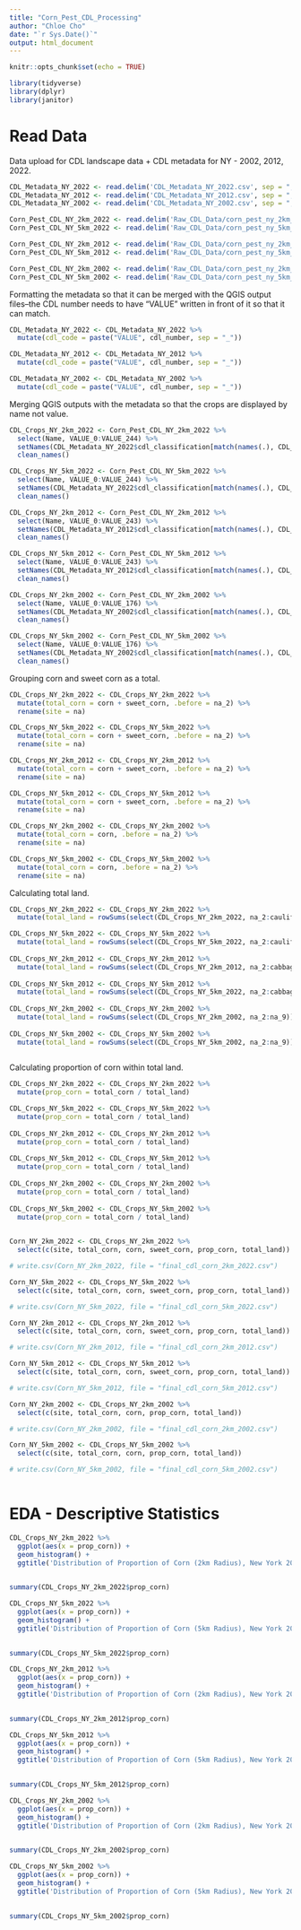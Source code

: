 ```yaml
---
title: "Corn_Pest_CDL_Processing"
author: "Chloe Cho"
date: "`r Sys.Date()`"
output: html_document
---
```


```r

knitr::opts_chunk$set(echo = TRUE)

library(tidyverse)
library(dplyr)
library(janitor)

```

# Read Data

Data upload for CDL landscape data + CDL metadata for NY - 2002, 2012, 2022. 

```r

CDL_Metadata_NY_2022 <- read.delim('CDL_Metadata_NY_2022.csv', sep = ",")
CDL_Metadata_NY_2012 <- read.delim('CDL_Metadata_NY_2012.csv', sep = ",")
CDL_Metadata_NY_2002 <- read.delim('CDL_Metadata_NY_2002.csv', sep = ",")

Corn_Pest_CDL_NY_2km_2022 <- read.delim('Raw_CDL_Data/corn_pest_ny_2km_2022.csv', sep = ",")
Corn_Pest_CDL_NY_5km_2022 <- read.delim('Raw_CDL_Data/corn_pest_ny_5km_2022.csv', sep = ",")

Corn_Pest_CDL_NY_2km_2012 <- read.delim('Raw_CDL_Data/corn_pest_ny_2km_2012.csv', sep = ",")
Corn_Pest_CDL_NY_5km_2012 <- read.delim('Raw_CDL_Data/corn_pest_ny_5km_2012.csv', sep = ",")

Corn_Pest_CDL_NY_2km_2002 <- read.delim('Raw_CDL_Data/corn_pest_ny_2km_2002.csv', sep = ",")
Corn_Pest_CDL_NY_5km_2002 <- read.delim('Raw_CDL_Data/corn_pest_ny_5km_2002.csv', sep = ",")

```

Formatting the metadata so that it can be merged with the QGIS output files--the CDL number needs to have "VALUE" written in front of it so that it can match.

```r

CDL_Metadata_NY_2022 <- CDL_Metadata_NY_2022 %>% 
  mutate(cdl_code = paste("VALUE", cdl_number, sep = "_"))

CDL_Metadata_NY_2012 <- CDL_Metadata_NY_2012 %>% 
  mutate(cdl_code = paste("VALUE", cdl_number, sep = "_"))

CDL_Metadata_NY_2002 <- CDL_Metadata_NY_2002 %>% 
  mutate(cdl_code = paste("VALUE", cdl_number, sep = "_"))

```

Merging QGIS outputs with the metadata so that the crops are displayed by name not value.

```r

CDL_Crops_NY_2km_2022 <- Corn_Pest_CDL_NY_2km_2022 %>% 
  select(Name, VALUE_0:VALUE_244) %>% 
  setNames(CDL_Metadata_NY_2022$cdl_classification[match(names(.), CDL_Metadata_NY_2022$cdl_code)]) %>% 
  clean_names()

CDL_Crops_NY_5km_2022 <- Corn_Pest_CDL_NY_5km_2022 %>% 
  select(Name, VALUE_0:VALUE_244) %>% 
  setNames(CDL_Metadata_NY_2022$cdl_classification[match(names(.), CDL_Metadata_NY_2022$cdl_code)]) %>% 
  clean_names()

CDL_Crops_NY_2km_2012 <- Corn_Pest_CDL_NY_2km_2012 %>% 
  select(Name, VALUE_0:VALUE_243) %>% 
  setNames(CDL_Metadata_NY_2012$cdl_classification[match(names(.), CDL_Metadata_NY_2012$cdl_code)]) %>% 
  clean_names()

CDL_Crops_NY_5km_2012 <- Corn_Pest_CDL_NY_5km_2012 %>% 
  select(Name, VALUE_0:VALUE_243) %>% 
  setNames(CDL_Metadata_NY_2012$cdl_classification[match(names(.), CDL_Metadata_NY_2012$cdl_code)]) %>% 
  clean_names()

CDL_Crops_NY_2km_2002 <- Corn_Pest_CDL_NY_2km_2002 %>% 
  select(Name, VALUE_0:VALUE_176) %>% 
  setNames(CDL_Metadata_NY_2002$cdl_classification[match(names(.), CDL_Metadata_NY_2002$cdl_code)]) %>% 
  clean_names()

CDL_Crops_NY_5km_2002 <- Corn_Pest_CDL_NY_5km_2002 %>% 
  select(Name, VALUE_0:VALUE_176) %>% 
  setNames(CDL_Metadata_NY_2002$cdl_classification[match(names(.), CDL_Metadata_NY_2002$cdl_code)]) %>% 
  clean_names()

```

Grouping corn and sweet corn as a total. 

```r

CDL_Crops_NY_2km_2022 <- CDL_Crops_NY_2km_2022 %>% 
  mutate(total_corn = corn + sweet_corn, .before = na_2) %>%
  rename(site = na)

CDL_Crops_NY_5km_2022 <- CDL_Crops_NY_5km_2022 %>% 
  mutate(total_corn = corn + sweet_corn, .before = na_2) %>%
  rename(site = na)

CDL_Crops_NY_2km_2012 <- CDL_Crops_NY_2km_2012 %>% 
  mutate(total_corn = corn + sweet_corn, .before = na_2) %>%
  rename(site = na)

CDL_Crops_NY_5km_2012 <- CDL_Crops_NY_5km_2012 %>% 
  mutate(total_corn = corn + sweet_corn, .before = na_2) %>%
  rename(site = na)

CDL_Crops_NY_2km_2002 <- CDL_Crops_NY_2km_2002 %>% 
  mutate(total_corn = corn, .before = na_2) %>%
  rename(site = na)

CDL_Crops_NY_5km_2002 <- CDL_Crops_NY_5km_2002 %>% 
  mutate(total_corn = corn, .before = na_2) %>%
  rename(site = na)

```

Calculating total land. 

```r

CDL_Crops_NY_2km_2022 <- CDL_Crops_NY_2km_2022 %>% 
  mutate(total_land = rowSums(select(CDL_Crops_NY_2km_2022, na_2:cauliflower)))

CDL_Crops_NY_5km_2022 <- CDL_Crops_NY_5km_2022 %>% 
  mutate(total_land = rowSums(select(CDL_Crops_NY_5km_2022, na_2:cauliflower)))
  
CDL_Crops_NY_2km_2012 <- CDL_Crops_NY_2km_2012 %>% 
  mutate(total_land = rowSums(select(CDL_Crops_NY_2km_2012, na_2:cabbage)))
  
CDL_Crops_NY_5km_2012 <- CDL_Crops_NY_5km_2012 %>% 
  mutate(total_land = rowSums(select(CDL_Crops_NY_5km_2022, na_2:cabbage)))
  
CDL_Crops_NY_2km_2002 <- CDL_Crops_NY_2km_2002 %>% 
  mutate(total_land = rowSums(select(CDL_Crops_NY_2km_2002, na_2:na_9)))
  
CDL_Crops_NY_5km_2002 <- CDL_Crops_NY_5km_2002 %>% 
  mutate(total_land = rowSums(select(CDL_Crops_NY_5km_2002, na_2:na_9)))
  
```

Calculating proportion of corn within total land. 

```r

CDL_Crops_NY_2km_2022 <- CDL_Crops_NY_2km_2022 %>% 
  mutate(prop_corn = total_corn / total_land)

CDL_Crops_NY_5km_2022 <- CDL_Crops_NY_5km_2022 %>% 
  mutate(prop_corn = total_corn / total_land)
  
CDL_Crops_NY_2km_2012 <- CDL_Crops_NY_2km_2012 %>% 
  mutate(prop_corn = total_corn / total_land)
  
CDL_Crops_NY_5km_2012 <- CDL_Crops_NY_5km_2012 %>% 
  mutate(prop_corn = total_corn / total_land)
  
CDL_Crops_NY_2km_2002 <- CDL_Crops_NY_2km_2002 %>% 
  mutate(prop_corn = total_corn / total_land)
  
CDL_Crops_NY_5km_2002 <- CDL_Crops_NY_5km_2002 %>% 
  mutate(prop_corn = total_corn / total_land)
  
```

```r

Corn_NY_2km_2022 <- CDL_Crops_NY_2km_2022 %>% 
  select(c(site, total_corn, corn, sweet_corn, prop_corn, total_land))

# write.csv(Corn_NY_2km_2022, file = "final_cdl_corn_2km_2022.csv")

Corn_NY_5km_2022 <- CDL_Crops_NY_5km_2022 %>% 
  select(c(site, total_corn, corn, sweet_corn, prop_corn, total_land))

# write.csv(Corn_NY_5km_2022, file = "final_cdl_corn_5km_2022.csv")

Corn_NY_2km_2012 <- CDL_Crops_NY_2km_2012 %>% 
  select(c(site, total_corn, corn, sweet_corn, prop_corn, total_land))

# write.csv(Corn_NY_2km_2012, file = "final_cdl_corn_2km_2012.csv")

Corn_NY_5km_2012 <- CDL_Crops_NY_5km_2012 %>% 
  select(c(site, total_corn, corn, sweet_corn, prop_corn, total_land))

# write.csv(Corn_NY_5km_2012, file = "final_cdl_corn_5km_2012.csv")

Corn_NY_2km_2002 <- CDL_Crops_NY_2km_2002 %>% 
  select(c(site, total_corn, corn, prop_corn, total_land))

# write.csv(Corn_NY_2km_2002, file = "final_cdl_corn_2km_2002.csv")

Corn_NY_5km_2002 <- CDL_Crops_NY_5km_2002 %>% 
  select(c(site, total_corn, corn, prop_corn, total_land))

# write.csv(Corn_NY_5km_2002, file = "final_cdl_corn_5km_2002.csv")
  
```

# EDA - Descriptive Statistics

```r

CDL_Crops_NY_2km_2022 %>% 
  ggplot(aes(x = prop_corn)) +
  geom_histogram() +
  ggtitle('Distribution of Proportion of Corn (2km Radius), New York 2022')
  
```

```r

summary(CDL_Crops_NY_2km_2022$prop_corn)

```

```r

CDL_Crops_NY_5km_2022 %>% 
  ggplot(aes(x = prop_corn)) +
  geom_histogram() +
  ggtitle('Distribution of Proportion of Corn (5km Radius), New York 2022')
  
```

```r

summary(CDL_Crops_NY_5km_2022$prop_corn)

```

```r

CDL_Crops_NY_2km_2012 %>% 
  ggplot(aes(x = prop_corn)) +
  geom_histogram() +
  ggtitle('Distribution of Proportion of Corn (2km Radius), New York 2012')
  
```

```r

summary(CDL_Crops_NY_2km_2012$prop_corn)

```

```r

CDL_Crops_NY_5km_2012 %>% 
  ggplot(aes(x = prop_corn)) +
  geom_histogram() +
  ggtitle('Distribution of Proportion of Corn (5km Radius), New York 2012')
  
```

```r

summary(CDL_Crops_NY_5km_2012$prop_corn)

```

```r

CDL_Crops_NY_2km_2002 %>% 
  ggplot(aes(x = prop_corn)) +
  geom_histogram() +
  ggtitle('Distribution of Proportion of Corn (2km Radius), New York 2002')
  
```

```r

summary(CDL_Crops_NY_2km_2002$prop_corn)

```

```r

CDL_Crops_NY_5km_2002 %>% 
  ggplot(aes(x = prop_corn)) +
  geom_histogram() +
  ggtitle('Distribution of Proportion of Corn (5km Radius), New York 2002')
  
```

```r

summary(CDL_Crops_NY_5km_2002$prop_corn)

```




